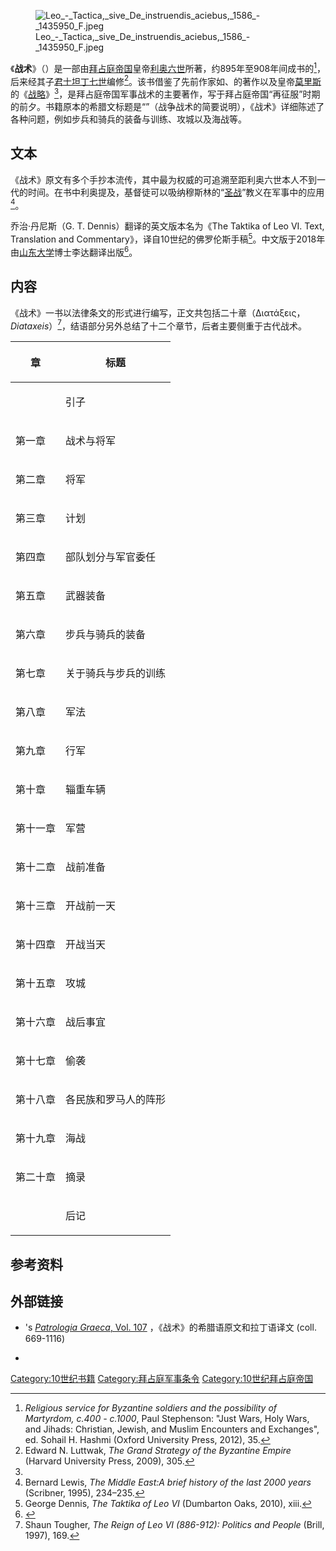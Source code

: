 [[File:Leo_-_Tactica,_sive_De_instruendis_aciebus,_1586_-_1435950_F.jpeg|thumb]]

《'''战术'''》（{{lang-el|Τακτικά|Taktika}}）是一部由[[拜占庭帝国|拜占庭帝国]]皇帝[[利奥六世_(拜占庭)|利奥六世]]所著，约895年至908年间成书的{{tsl|en|Byzantine military manuals|拜占庭军事条令|军事论述}}<ref>''Religious service for Byzantine soldiers and the possibility of Martyrdom, c.400 - c.1000'', Paul Stephenson: "Just Wars, Holy Wars, and Jihads: Christian, Jewish, and Muslim Encounters and Exchanges", ed. Sohail H. Hashmi (Oxford University Press, 2012), 35.</ref>，后来经其子[[君士坦丁七世|君士坦丁七世]]编修<ref name="Edward">Edward N. Luttwak, ''The Grand Strategy of the Byzantine Empire'' (Harvard University Press, 2009), 305.</ref>。该书借鉴了先前作家如{{tsl|en|Aelianus Tacticus|战术家埃利安|埃利安}}、{{tsl|en|Onasander|欧纳桑德}}的著作以及皇帝[[莫里斯_(拜占庭)|莫里斯]]的《[[战略_(莫里斯)|战略]]》<ref name="Edward" />，是拜占庭帝国军事战术的主要著作，写于拜占庭帝国“再征服”时期的前夕。书籍原本的希腊文标题是“{{lang|grc|τῶν ἐν πολέμοις τακτικῶν σύντομος παράδοσις}}”（战争战术的简要说明），《战术》详细陈述了各种问题，例如步兵和骑兵的装备与训练、攻城以及海战等。

== 文本 ==
《战术》原文有多个手抄本流传，其中最为权威的可追溯至距利奥六世本人不到一代的时间。在书中利奥提及，基督徒可以吸纳穆斯林的“[[吉哈德|圣战]]”教义在军事中的应用<ref>Bernard Lewis, ''The Middle East:A brief history of the last 2000 years'' (Scribner, 1995), 234–235.</ref>。

乔治·丹尼斯（G. T. Dennis）翻译的英文版本名为《The Taktika of Leo VI. Text, Translation and Commentary》，译自10世纪的佛罗伦斯手稿<ref>George Dennis, ''The Taktika of Leo VI'' (Dumbarton Oaks,  2010), xiii. </ref>。中文版于2018年由[[山东大学|山东大学]]博士李达翻译出版<ref>{{cite book|title=《战术》|url=http://book.ucdrs.superlib.net/views/specific/2929/bookDetail.jsp?dxNumber=000017465137&d=F2A9BF292F68F614234BD0081C8C2806&fenlei=11020404|author=利奥六世|author-link=利奥六世 (拜占庭)|translator=李达|publisher=台海出版社|year=2018|ISBN=9787516819968}}</ref>。

== 内容 ==
《战术》一书以法律条文的形式进行编写，正文共包括二十章（Διατάξεις，''Diataxeis''）<ref>Shaun Tougher, ''The Reign of Leo VI (886-912): Politics and People'' (Brill, 1997), 169.</ref>，结语部分另外总结了十二个章节，后者主要侧重于古代战术。

{| class="wikitable"
|-
!章
!标题
|-
|
|引子
|-
|第一章
|战术与将军
|-
|第二章
|将军
|-
|第三章
|计划
|-
|第四章
|部队划分与军官委任
|-
|第五章
|武器装备
|-
|第六章
|步兵与骑兵的装备
|-
|第七章
|关于骑兵与步兵的训练
|-
|第八章
|军法
|-
|第九章
|行军
|-
|第十章
|辎重车辆
|-
|第十一章
|军营
|-
|第十二章
|战前准备
|-
|第十三章
|开战前一天
|-
|第十四章
|开战当天
|-
|第十五章
|攻城
|-
|第十六章
|战后事宜
|-
|第十七章
|偷袭
|-
|第十八章
|各民族和罗马人的阵形
|-
|第十九章
|海战
|-
|第二十章
|摘录
|-
|
|后记
|}

== 参考资料 ==
{{reflist}}

== 外部链接 ==
* {{tsl|en|Jacques Paul Migne||J.P. Migne}}'s [https://books.google.com/books?id=THVcQgUrZyQC ''Patrologia Graeca'', Vol. 107] {{Wayback|url=https://books.google.com/books?id=THVcQgUrZyQC |date=20201106232656 }}，《战术》的希腊语原文和拉丁语译文 (coll. 669-1116)
* {{豆瓣|30270817|战术|book}}

[[Category:10世纪书籍|Category:10世纪书籍]]
[[Category:拜占庭军事条令|Category:拜占庭军事条令]]
[[Category:10世纪拜占庭帝国|Category:10世纪拜占庭帝国]]
